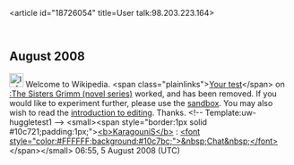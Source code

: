 <article id="18726054" title=User talk:98.203.223.164>
	<talkpage id="18726054" title="User talk:98.203.223.164">
== August 2008 ==

[[Image:Information.png|25px]] Welcome to Wikipedia. &lt;span class=&quot;plainlinks&quot;&gt;[http://en.wikipedia.org/wiki/The_Sisters_Grimm_(novel_series)?diff=229934773 Your test]&lt;/span&gt; on [[:The Sisters Grimm (novel series)]] worked, and has been removed. If you would like to experiment further, please use the [[Wikipedia:Sandbox|sandbox]]. You may also wish to read the [[Wikipedia:Introduction|introduction to editing]]. Thanks. &lt;!-- Template:uw-huggletest1 --&gt; &lt;small&gt;&lt;span style=&quot;border:1px solid #10c721;padding:1px;&quot;&gt;[[User:KaragouniS|&lt;b&gt;KaragouniS&lt;/b&gt;]] : [[User_talk:KaragouniS|&lt;font style=&quot;color:#FFFFFF;background:#10c7bc;&quot;&gt;&amp;nbsp;Chat&amp;nbsp;&lt;/font&gt;]] &lt;/span&gt;&lt;/small&gt; 06:55, 5 August 2008 (UTC)
	</talkpage>
</article>
